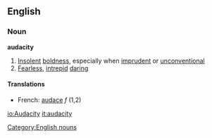 ==English==
===Noun===
'''audacity'''
#[[Insolent]] [[boldness]], especially when [[imprudent]] or [[unconventional]]
#[[Fearless]], [[intrepid]] [[daring]]
[[Category:English nouns]]

====Translations====
*French: [[audace]] ''f'' (1,2)

[[io:Audacity]]
[[it:audacity]]